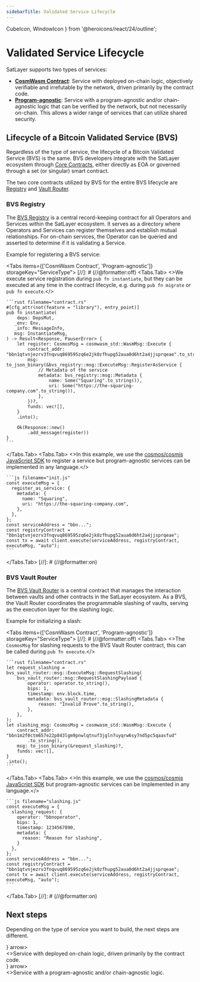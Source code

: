 ```yaml
---
sidebarTitle: Validated Service Lifecycle
---
```


  CubeIcon, WindowIcon
} from '@heroicons/react/24/outline';

# Validated Service Lifecycle

SatLayer supports two types of services:

- [**CosmWasm Contract**](/developers/cosmwasm):
Service with deployed on-chain logic,
objectively verifiable and irrefutable by the network,
driven primarily by the contract code.
- [**Program-agnostic**](/developers/program-agnostic):
Service with a program-agnostic and/or chain-agnostic logic
that can be verified by the network,
but not necessarily on-chain.
This allows a wider range of services that can utilize shared security.

## Lifecycle of a Bitcoin Validated Service (BVS)

Regardless of the type of service,
the lifecycle of a Bitcoin Validated Service (BVS) is the same.
BVS developers integrate with the SatLayer ecosystem through [Core Contracts](/contracts),
either directly as EOA or governed through a set (or singular) smart contract.

The two core contracts utilized by BVS for the entire BVS lifecycle
are [Registry](/cosmwasm/contracts/registry) and [Vault Router](/cosmwasm/contracts/vault-router).

### BVS Registry

The [BVS Registry](/cosmwasm/contracts/registry) is a central record-keeping contract for all Operators and Services within the SatLayer ecosystem.
It serves as a directory where Operators and Services can register themselves and establish mutual relationships.
For on-chain services, the Operator can be queried and asserted to determine if it is validating a Service.

Example for registering a BVS service:

<Tabs items={['CosmWasm Contract', 'Program-agnostic']} storageKey="ServiceType">
  [//]: # (//@formatter:off)
  <Tabs.Tab>
    <>We execute service registration during `pub fn instantiate`, but they can be executed at any time in the contract lifecycle, e.g. during `pub fn migrate` or `pub fn execute`.</>

    ```rust filename="contract.rs"
    #[cfg_attr(not(feature = "library"), entry_point)]
    pub fn instantiate(
        deps: DepsMut,
       _env: Env,
       _info: MessageInfo,
       msg: InstantiateMsg,
    ) -> Result<Response, PauserError> {
        let register: CosmosMsg = cosmwasm_std::WasmMsg::Execute {
            contract_addr: "bbn1qtvnjezrv3fnqvuq869595zq6e2jk0zfhupg52aua0d6ht2a4jjsprqeae".to_string(),
            msg: to_json_binary(&bvs_registry::msg::ExecuteMsg::RegisterAsService {
                // Metadata of the service
                metadata: bvs_registry::msg::Metadata {
                    name: Some("Squaring".to_string()),
                    uri: Some("https://the-squaring-company.com".to_string()),
                },
            })?,
            funds: vec![],
        }
        .into();

        Ok(Response::new()
            .add_message(register))
    }
    ```

  </Tabs.Tab>
  <Tabs.Tab>
    <>In this example, we use the [cosmos/cosmjs JavaScript SDK](https://github.com/cosmos/cosmjs) to register a service but program-agnostic services can be implemented in any language.</>

    ```js filename="init.js"
    const executeMsg = {
      register_as_service: {
        metadata: {
          name: "Squaring",
          uri: "https://the-squaring-company.com",
        },
      },
    };
    const serviceAddress = "bbn...";
    const registryContract = "bbn1qtvnjezrv3fnqvuq869595zq6e2jk0zfhupg52aua0d6ht2a4jjsprqeae";
    const tx = await client.execute(serviceAddress, registryContract, executeMsg, "auto");
    ```
  </Tabs.Tab>
  [//]: # (//@formatter:on)
</Tabs>

### BVS Vault Router

The [BVS Vault Router]((/contracts/vault-router)) is a central contract
that manages the interaction between vaults and other contracts in the SatLayer ecosystem.
As a BVS,
the Vault Router coordinates the programmable slashing of vaults,
serving as the execution layer for the slashing logic.

Example for initializing a slash:

<Tabs items={['CosmWasm Contract', 'Program-agnostic']} storageKey="ServiceType">
  [//]: # (//@formatter:off)
  <Tabs.Tab>
    <>The `CosmosMsg` for slashing requests to the BVS Vault Router contract, this can be called during `pub fn execute`.</>

    ```rust filename="contract.rs"
    let request_slashing = bvs_vault_router::msg::ExecuteMsg::RequestSlashing(
        bvs_vault_router::msg::RequestSlashingPayload {
            operator: operator.to_string(),
            bips: 1,
            timestamp: env.block.time,
            metadata: bvs_vault_router::msg::SlashingMetadata {
                reason: "Invalid Prove".to_string(),
            },
        },
    );
    let slashing_msg: CosmosMsg = cosmwasm_std::WasmMsg::Execute {
        contract_addr: "bbn1m2f0ctm657e22p843lgm9pnwlqtnuf3jgln7uyqrw6sy7nd5pc5qaasfud"
            .to_string(),
        msg: to_json_binary(&request_slashing)?,
        funds: vec![],
    }
    .into();
    ```

  </Tabs.Tab>
  <Tabs.Tab>
    <>In this example, we use the [cosmos/cosmjs JavaScript SDK](https://github.com/cosmos/cosmjs) but program-agnostic services can be implemented in any language.</>

    ```js filename="slashing.js"
    const executeMsg = {
      slashing_request: {
        operator: "bbnoperator",
        bips: 1,
        timestamp: 1234567890,
        metadata: {
          reason: "Reason for slashing",
        }
      },
    };
    const serviceAddress = "bbn...";
    const registryContract = "bbn1qtvnjezrv3fnqvuq869595zq6e2jk0zfhupg52aua0d6ht2a4jjsprqeae";
    const tx = await client.execute(serviceAddress, registryContract, executeMsg, "auto");
    ```
  </Tabs.Tab>
  [//]: # (//@formatter:on)
</Tabs>

## Next steps

Depending on the type of service you want to build,
the next steps are different.

<Cards num={2}>
  <Cards.Card
    title="CosmWasm Contract"
    href="/developers/cosmwasm"
    icon={<CubeIcon/>}
    arrow>
    <div className="x:p-4 x:grow x:bg-white x:dark:bg-black x:leading-7">
      <>Service with deployed on-chain logic, driven primarily by the contract code.</>
    </div>
  </Cards.Card>
  <Cards.Card
    title="Program-agnostic"
    href="/developers/program-agnostic"
    icon={<WindowIcon/>}
    arrow>
    <div className="x:p-4 x:grow x:bg-white x:dark:bg-black x:leading-7">
      <>Service with a program-agnostic and/or chain-agnostic logic.</>
    </div>
  </Cards.Card>
</Cards>